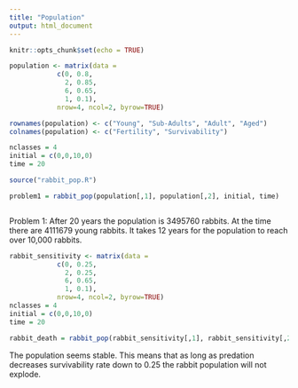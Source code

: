 ```yaml
---
title: "Population"
output: html_document
---
```


```r
knitr::opts_chunk$set(echo = TRUE)
```

```r
population <- matrix(data =
            c(0, 0.8, 
              2, 0.85, 
              6, 0.65, 
              1, 0.1),
            nrow=4, ncol=2, byrow=TRUE)

rownames(population) <- c("Young", "Sub-Adults", "Adult", "Aged")
colnames(population) <- c("Fertility", "Survivability")

nclasses = 4
initial = c(0,0,10,0)
time = 20

source("rabbit_pop.R")

problem1 = rabbit_pop(population[,1], population[,2], initial, time)



```
Problem 1:
After 20 years the population is 3495760 rabbits.
At the time there are 4111679 young rabbits.
It takes 12 years for the population to reach over 10,000 rabbits.


```r
rabbit_sensitivity <- matrix(data =
            c(0, 0.25, 
              2, 0.25, 
              6, 0.65, 
              1, 0.1),
            nrow=4, ncol=2, byrow=TRUE)
nclasses = 4
initial = c(0,0,10,0)
time = 20

rabbit_death = rabbit_pop(rabbit_sensitivity[,1], rabbit_sensitivity[,2], initial, time)


```

The population seems stable. This means that as long as predation decreases survivability rate down to 0.25 the rabbit population will not explode. 